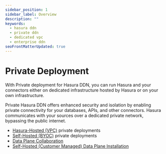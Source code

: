 ```yaml
---
sidebar_position: 1
sidebar_label: Overview
description: ""
keywords:
  - hasura ddn
  - private ddn
  - dedicated vpc
  - enterprise ddn
seoFrontMatterUpdated: true
---
```


# Private Deployment

With Private deployment for Hasura DDN, you can run Hasura and your connectors either on dedicated infrastructure hosted
by Hasura or on your own infrastructure.

Private Hasura DDN offers enhanced security and isolation by enabling private connectivity for your databases, APIs, and
other connectors. Hasura communicates with your sources over a dedicated private network, bypassing the public internet.

- [Hasura-Hosted (VPC)](/deployment/private/hasura-hosted.mdx) private deployments
- [Self-Hosted (BYOC)](/deployment/private/self-hosted.mdx) private deployments
- [Data Plane Collaboration](/deployment/private/data-plane-collaboration.mdx)
- [Self-Hosted (Customer Managed) Data Plane Installation](/deployment/private/self-hosted-deployment.mdx)
